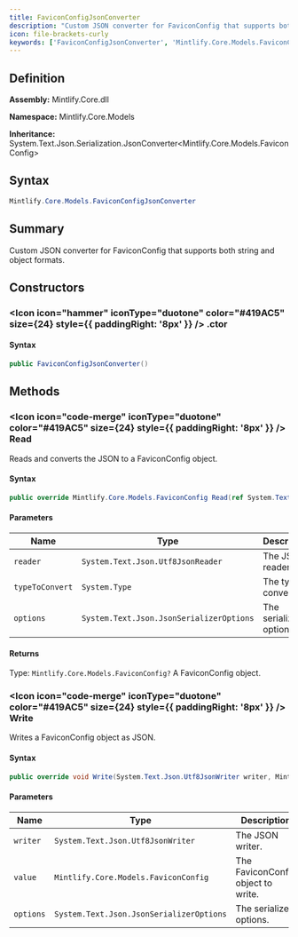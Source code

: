 ```yaml
---
title: FaviconConfigJsonConverter
description: "Custom JSON converter for FaviconConfig that supports both string and object formats."
icon: file-brackets-curly
keywords: ['FaviconConfigJsonConverter', 'Mintlify.Core.Models.FaviconConfigJsonConverter', 'Mintlify.Core.Models', 'class', 'System.Text.Json.Serialization.JsonConverter<Mintlify.Core.Models.FaviconConfig>']
---
```


## Definition

**Assembly:** Mintlify.Core.dll

**Namespace:** Mintlify.Core.Models

**Inheritance:** System.Text.Json.Serialization.JsonConverter&lt;Mintlify.Core.Models.FaviconConfig&gt;

## Syntax

```csharp
Mintlify.Core.Models.FaviconConfigJsonConverter
```

## Summary

Custom JSON converter for FaviconConfig that supports both string and object formats.

## Constructors

### <Icon icon="hammer" iconType="duotone" color="#419AC5" size={24} style={{ paddingRight: '8px' }} />  .ctor

#### Syntax

```csharp
public FaviconConfigJsonConverter()
```

## Methods

### <Icon icon="code-merge" iconType="duotone" color="#419AC5" size={24} style={{ paddingRight: '8px' }} />  Read

Reads and converts the JSON to a FaviconConfig object.

#### Syntax

```csharp
public override Mintlify.Core.Models.FaviconConfig Read(ref System.Text.Json.Utf8JsonReader reader, System.Type typeToConvert, System.Text.Json.JsonSerializerOptions options)
```

#### Parameters

| Name | Type | Description |
|------|------|-------------|
| `reader` | `System.Text.Json.Utf8JsonReader` | The JSON reader. |
| `typeToConvert` | `System.Type` | The type to convert to. |
| `options` | `System.Text.Json.JsonSerializerOptions` | The serializer options. |

#### Returns

Type: `Mintlify.Core.Models.FaviconConfig?`
A FaviconConfig object.

### <Icon icon="code-merge" iconType="duotone" color="#419AC5" size={24} style={{ paddingRight: '8px' }} />  Write

Writes a FaviconConfig object as JSON.

#### Syntax

```csharp
public override void Write(System.Text.Json.Utf8JsonWriter writer, Mintlify.Core.Models.FaviconConfig value, System.Text.Json.JsonSerializerOptions options)
```

#### Parameters

| Name | Type | Description |
|------|------|-------------|
| `writer` | `System.Text.Json.Utf8JsonWriter` | The JSON writer. |
| `value` | `Mintlify.Core.Models.FaviconConfig` | The FaviconConfig object to write. |
| `options` | `System.Text.Json.JsonSerializerOptions` | The serializer options. |

